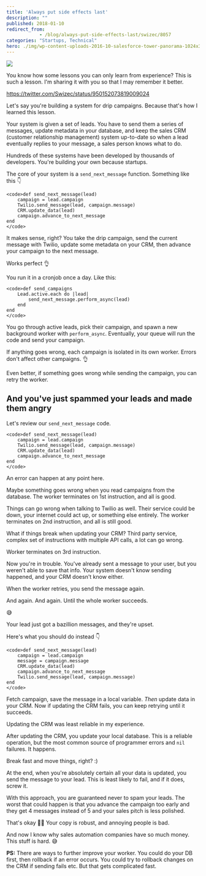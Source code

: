 ```yaml
---
title: 'Always put side effects last'
description: ""
published: 2018-01-10
redirect_from: 
            - /blog/always-put-side-effects-last/swizec/8057
categories: "Startups, Technical"
hero: ./img/wp-content-uploads-2016-10-salesforce-tower-panorama-1024x358.jpg
---
```

![](./img/wp-content-uploads-2016-10-salesforce-tower-panorama-1024x358.jpg)



You know how some lessons you can only learn from experience? This is such a lesson. I&#x27;m sharing it with you so that I may remember it better.



https://twitter.com/Swizec/status/950152073819009024



Let&#x27;s say you&#x27;re building a system for drip campaigns. Because that&#x27;s how I learned this lesson.



Your system is given a set of leads. You have to send them a series of messages, update metadata in your database, and keep the sales CRM (customer relationship management) system up-to-date so when a lead eventually replies to your message, a sales person knows what to do.



Hundreds of these systems have been developed by thousands of developers. You&#x27;re building your own because startups.



The core of your system is a `send_next_message` function. Something like this 👇



```undefined
<code>def send_next_message(lead)
    campaign = lead.campaign
    Twilio.send_message(lead, campaign.message)
    CRM.update_data(lead)
    campaign.advance_to_next_message
end
</code>
```



It makes sense, right? You take the drip campaign, send the current message with Twilio, update some metadata on your CRM, then advance your campaign to the next message.



Works perfect 👌



You run it in a cronjob once a day. Like this:



```undefined
<code>def send_campaigns
    Lead.active.each do |lead|
        send_next_message.perform_async(lead)
    end
end
</code>
```



You go through active leads, pick their campaign, and spawn a new background worker with `perform_async`. Eventually, your queue will run the code and send your campaign.



If anything goes wrong, each campaign is isolated in its own worker. Errors don&#x27;t affect other campaigns. 👌



Even better, if something goes wrong while sending the campaign, you can retry the worker.



## And you&#x27;ve just spammed your leads and made them angry



Let&#x27;s review our `send_next_message` code.



```undefined
<code>def send_next_message(lead)
    campaign = lead.campaign
    Twilio.send_message(lead, campaign.message)
    CRM.update_data(lead)
    campaign.advance_to_next_message
end
</code>
```



An error can happen at any point here.



Maybe something goes wrong when you read campaigns from the database. The worker terminates on 1st instruction, and all is good.



Things can go wrong when talking to Twilio as well. Their service could be down, your internet could act up, or something else entirely. The worker terminates on 2nd instruction, and all is still good.



What if things break when updating your CRM? Third party service, complex set of instructions with multiple API calls, a lot can go wrong.



Worker terminates on 3rd instruction.



Now you&#x27;re in trouble. You&#x27;ve already sent a message to your user, but you weren&#x27;t able to save that info. Your system doesn&#x27;t know sending happened, and your CRM doesn&#x27;t know either.



When the worker retries, you send the message again.



And again. And again. Until the whole worker succeeds.



😅



Your lead just got a bazillion messages, and they&#x27;re upset.



Here&#x27;s what you should do instead 👇



```undefined
<code>def send_next_message(lead)
    campaign = lead.campaign
    message = campaign.message
    CRM.update_data(lead)
    campaign.advance_to_next_message
    Twilio.send_message(lead, campaign.message)
end
</code>
```



Fetch campaign, save the message in a local variable. _Then_ update data in your CRM. Now if updating the CRM fails, you can keep retrying until it succeeds.



Updating the CRM was least reliable in my experience.



After updating the CRM, you update your local database. This is a reliable operation, but the most common source of programmer errors and `nil` failures. It happens.



Break fast and move things, right? :)



At the end, when you&#x27;re absolutely certain all your data is updated, you send the message to your lead. This is least likely to fail, and if it does, screw it.



With this approach, you are guaranteed never to spam your leads. The worst that could happen is that you advance the campaign too early and they get 4 messages instead of 5 and your sales pitch is less polished.



That&#x27;s okay 🙏🏻 Your copy is robust, and annoying people is bad.



And now I know why sales automation companies have so much money. This stuff is hard. 😅



**PS:** There are ways to further improve your worker. You could do your DB first, then rollback if an error occurs. You could try to rollback changes on the CRM if sending fails etc. But that gets complicated fast.